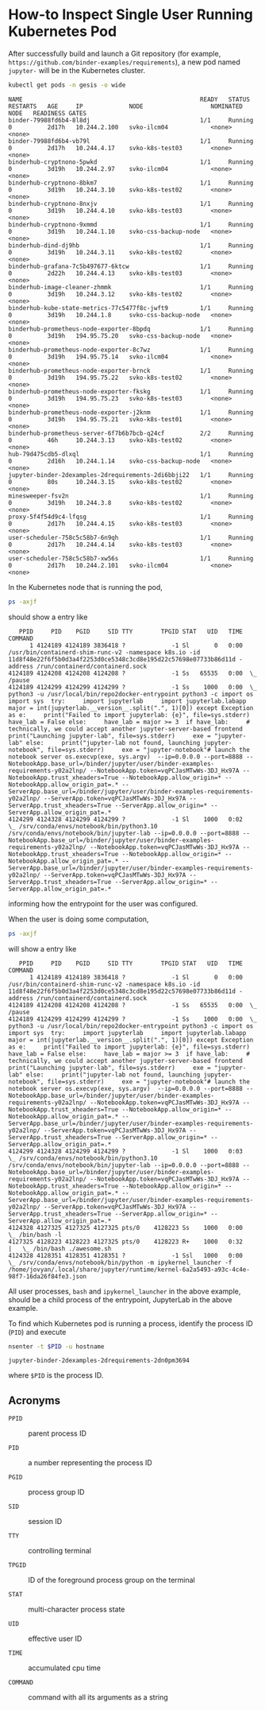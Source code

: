 # How-to Inspect Single User Running Kubernetes Pod

After successfully build and launch a Git repository (for example, `https://github.com/binder-examples/requirements`), a new pod named `jupyter-` will be in the Kubernetes cluster.

```bash
kubectl get pods -n gesis -o wide
```

```
NAME                                                  READY   STATUS    RESTARTS   AGE     IP             NODE                   NOMINATED NODE   READINESS GATES
binder-79988fd6b4-8l8dj                               1/1     Running   0          2d17h   10.244.2.100   svko-ilcm04            <none>           <none>
binder-79988fd6b4-vb79l                               1/1     Running   0          2d17h   10.244.4.17    svko-k8s-test03        <none>           <none>
binderhub-cryptnono-5pwkd                             1/1     Running   0          3d19h   10.244.2.97    svko-ilcm04            <none>           <none>
binderhub-cryptnono-8bkm7                             1/1     Running   0          3d19h   10.244.3.10    svko-k8s-test02        <none>           <none>
binderhub-cryptnono-8nxjv                             1/1     Running   0          3d19h   10.244.4.10    svko-k8s-test03        <none>           <none>
binderhub-cryptnono-9xmmd                             1/1     Running   0          3d19h   10.244.1.10    svko-css-backup-node   <none>           <none>
binderhub-dind-dj9hb                                  1/1     Running   0          3d19h   10.244.3.11    svko-k8s-test02        <none>           <none>
binderhub-grafana-7c5b497677-6ktcw                    1/1     Running   0          2d22h   10.244.4.13    svko-k8s-test03        <none>           <none>
binderhub-image-cleaner-zhmmk                         1/1     Running   0          3d19h   10.244.3.12    svko-k8s-test02        <none>           <none>
binderhub-kube-state-metrics-77c5477f8c-jwft9         1/1     Running   0          3d19h   10.244.1.8     svko-css-backup-node   <none>           <none>
binderhub-prometheus-node-exporter-8bpdq              1/1     Running   0          3d19h   194.95.75.20   svko-css-backup-node   <none>           <none>
binderhub-prometheus-node-exporter-8c7wz              1/1     Running   0          3d19h   194.95.75.14   svko-ilcm04            <none>           <none>
binderhub-prometheus-node-exporter-brnck              1/1     Running   0          3d19h   194.95.75.22   svko-k8s-test02        <none>           <none>
binderhub-prometheus-node-exporter-fkskg              1/1     Running   0          3d19h   194.95.75.23   svko-k8s-test03        <none>           <none>
binderhub-prometheus-node-exporter-j2knm              1/1     Running   0          3d19h   194.95.75.21   svko-k8s-test01        <none>           <none>
binderhub-prometheus-server-6f7b6b7bcb-q24cf          2/2     Running   0          46h     10.244.3.13    svko-k8s-test02        <none>           <none>
hub-79d475cdb5-dlxql                                  1/1     Running   0          2d16h   10.244.1.14    svko-css-backup-node   <none>           <none>
jupyter-binder-2dexamples-2drequirements-2di6bbji22   1/1     Running   0          80s     10.244.3.15    svko-k8s-test02        <none>           <none>
minesweeper-fsv2n                                     1/1     Running   0          3d19h   10.244.3.8     svko-k8s-test02        <none>           <none>
proxy-5f4f54d9c4-lfqsg                                1/1     Running   0          2d17h   10.244.4.15    svko-k8s-test03        <none>           <none>
user-scheduler-758c5c58b7-6n9qh                       1/1     Running   0          2d17h   10.244.4.14    svko-k8s-test03        <none>           <none>
user-scheduler-758c5c58b7-xw56s                       1/1     Running   0          2d17h   10.244.2.101   svko-ilcm04            <none>           <none>
```

In the Kubernetes node that is running the pod,

```bash
ps -axjf
```

should show a entry like

```
   PPID     PID    PGID     SID TTY        TPGID STAT   UID   TIME COMMAND
      1 4124189 4124189 3836418 ?             -1 Sl       0   0:00 /usr/bin/containerd-shim-runc-v2 -namespace k8s.io -id 11d8f48e22f6f5b0d3a4f2253d0ce5348c3cd8e195d22c57698e07733b86d11d -address /run/containerd/containerd.sock
4124189 4124208 4124208 4124208 ?             -1 Ss   65535   0:00  \_ /pause
4124189 4124299 4124299 4124299 ?             -1 Ss    1000   0:00  \_ python3 -u /usr/local/bin/repo2docker-entrypoint python3 -c import os import sys  try:     import jupyterlab     import jupyterlab.labapp     major = int(jupyterlab.__version__.split(".", 1)[0]) except Exception as e:     print("Failed to import jupyterlab: {e}", file=sys.stderr)     have_lab = False else:     have_lab = major >= 3  if have_lab:     # technically, we could accept another jupyter-server-based frontend     print("Launching jupyter-lab", file=sys.stderr)     exe = "jupyter-lab" else:     print("jupyter-lab not found, launching jupyter-notebook", file=sys.stderr)     exe = "jupyter-notebook"# launch the notebook server os.execvp(exe, sys.argv)  --ip=0.0.0.0 --port=8888 --NotebookApp.base_url=/binder/jupyter/user/binder-examples-requirements-y02a2lnp/ --NotebookApp.token=vqPCJasMTwWs-3DJ_Hx97A --NotebookApp.trust_xheaders=True --NotebookApp.allow_origin=* --NotebookApp.allow_origin_pat=.* --ServerApp.base_url=/binder/jupyter/user/binder-examples-requirements-y02a2lnp/ --ServerApp.token=vqPCJasMTwWs-3DJ_Hx97A --ServerApp.trust_xheaders=True --ServerApp.allow_origin=* --ServerApp.allow_origin_pat=.*
4124299 4124328 4124299 4124299 ?             -1 Sl    1000   0:02      \_ /srv/conda/envs/notebook/bin/python3.10 /srv/conda/envs/notebook/bin/jupyter-lab --ip=0.0.0.0 --port=8888 --NotebookApp.base_url=/binder/jupyter/user/binder-examples-requirements-y02a2lnp/ --NotebookApp.token=vqPCJasMTwWs-3DJ_Hx97A --NotebookApp.trust_xheaders=True --NotebookApp.allow_origin=* --NotebookApp.allow_origin_pat=.* --ServerApp.base_url=/binder/jupyter/user/binder-examples-requirements-y02a2lnp/ --ServerApp.token=vqPCJasMTwWs-3DJ_Hx97A --ServerApp.trust_xheaders=True --ServerApp.allow_origin=* --ServerApp.allow_origin_pat=.*
```

informing how the entrypoint for the user was configured.

When the user is doing some computation,

```bash
ps -axjf
```

will show a entry like

```
   PPID     PID    PGID     SID TTY        TPGID STAT   UID   TIME COMMAND
      1 4124189 4124189 3836418 ?             -1 Sl       0   0:00 /usr/bin/containerd-shim-runc-v2 -namespace k8s.io -id 11d8f48e22f6f5b0d3a4f2253d0ce5348c3cd8e195d22c57698e07733b86d11d -address /run/containerd/containerd.sock
4124189 4124208 4124208 4124208 ?             -1 Ss   65535   0:00  \_ /pause
4124189 4124299 4124299 4124299 ?             -1 Ss    1000   0:00  \_ python3 -u /usr/local/bin/repo2docker-entrypoint python3 -c import os import sys  try:     import jupyterlab     import jupyterlab.labapp     major = int(jupyterlab.__version__.split(".", 1)[0]) except Exception as e:     print("Failed to import jupyterlab: {e}", file=sys.stderr)     have_lab = False else:     have_lab = major >= 3  if have_lab:     # technically, we could accept another jupyter-server-based frontend     print("Launching jupyter-lab", file=sys.stderr)     exe = "jupyter-lab" else:     print("jupyter-lab not found, launching jupyter-notebook", file=sys.stderr)     exe = "jupyter-notebook"# launch the notebook server os.execvp(exe, sys.argv)  --ip=0.0.0.0 --port=8888 --NotebookApp.base_url=/binder/jupyter/user/binder-examples-requirements-y02a2lnp/ --NotebookApp.token=vqPCJasMTwWs-3DJ_Hx97A --NotebookApp.trust_xheaders=True --NotebookApp.allow_origin=* --NotebookApp.allow_origin_pat=.* --ServerApp.base_url=/binder/jupyter/user/binder-examples-requirements-y02a2lnp/ --ServerApp.token=vqPCJasMTwWs-3DJ_Hx97A --ServerApp.trust_xheaders=True --ServerApp.allow_origin=* --ServerApp.allow_origin_pat=.*
4124299 4124328 4124299 4124299 ?             -1 Sl    1000   0:03      \_ /srv/conda/envs/notebook/bin/python3.10 /srv/conda/envs/notebook/bin/jupyter-lab --ip=0.0.0.0 --port=8888 --NotebookApp.base_url=/binder/jupyter/user/binder-examples-requirements-y02a2lnp/ --NotebookApp.token=vqPCJasMTwWs-3DJ_Hx97A --NotebookApp.trust_xheaders=True --NotebookApp.allow_origin=* --NotebookApp.allow_origin_pat=.* --ServerApp.base_url=/binder/jupyter/user/binder-examples-requirements-y02a2lnp/ --ServerApp.token=vqPCJasMTwWs-3DJ_Hx97A --ServerApp.trust_xheaders=True --ServerApp.allow_origin=* --ServerApp.allow_origin_pat=.*
4124328 4127325 4127325 4127325 pts/0    4128223 Ss    1000   0:00          \_ /bin/bash -l
4127325 4128223 4128223 4127325 pts/0    4128223 R+    1000   0:32          |   \_ /bin/bash ./awesome.sh
4124328 4128351 4128351 4128351 ?             -1 Ssl   1000   0:00          \_ /srv/conda/envs/notebook/bin/python -m ipykernel_launcher -f /home/jovyan/.local/share/jupyter/runtime/kernel-6a2a5493-a93c-4c4e-98f7-16da26f84fe3.json
```

All user processes, `bash` and `ipykernel_launcher` in the above example, should be a child process of the entrypoint, JupyterLab in the above example.

To find which Kubernetes pod is running a process, identify the process ID (`PID`) and execute

```bash
nsenter -t $PID -u hostname
```

```
jupyter-binder-2dexamples-2drequirements-2dn0pm3694
```

where `$PID` is the process ID.


## Acronyms

`PPID`

:   parent process ID

`PID`

:   a number representing the process ID

`PGID`

:   process group ID

`SID`

:   session ID

`TTY`

:   controlling terminal

`TPGID`

:   ID of the foreground process group on the terminal

`STAT`

:   multi-character process state

`UID`

:   effective user ID

`TIME`

:   accumulated cpu time

`COMMAND`

:   command with all its arguments as a string
